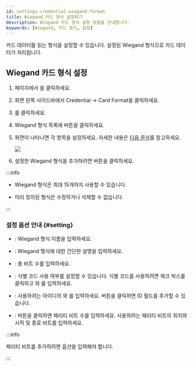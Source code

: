 ```yaml
---
id: settings-credential-wiegand-format
title: Wiegand 카드 형식 설정하기
description: Wiegand 카드 형식 설정 방법을 안내합니다.
keywords: [Wiegand, 카드 형식, 설정]
---
```


카드 데이터를 읽는 형식을 설정할 수 있습니다. 설정된 Wiegand 형식으로 카드 데이터가 처리됩니다.

## Wiegand 카드 형식 설정

1. <Cmd sid='shell.header.launcher' /> 페이지에서 <Cmd sid='shell.header.setting' />을 클릭하세요.

1. 화면 왼쪽 사이드바에서 <Cmd>Credential</Cmd> → <Cmd>Card Format</Cmd>을 클릭하세요.

1. <Cmd sid='common.wiegand' product='2' />를 클릭하세요.

1. Wiegand 형식 목록에 <IcEdit2 /> 버튼을 클릭하세요.

1. <Cmd sid='setting.cardFormat.addNewWiegand' product='2' /> 화면이 나타나면 각 항목을 설정하세요. 자세한 내용은 [다음 문서](#setting)를 참고하세요.

    <Image src='/img/biostarx-settings-credential-wiegand-format.png' />

1. 설정한 Wiegand 형식을 추가하려면 <Cmd sid='button.apply' product='2' /> 버튼을 클릭하세요.

:::info

* Wiegand 형식은 최대 15개까지 사용할 수 있습니다.

* 미리 정의된 형식은 수정하거나 삭제할 수 없습니다.

:::

### 설정 옵션 안내 {#setting}

* <Cmd sid='common.name' product='2' />: Wiegand 형식 이름을 입력하세요.

* <Cmd sid='common.description' product='2' />: Wiegand 형식에 대한 간단한 설명을 입력하세요.

* <Cmd sid='setting.cardFormat.totalBits' product='2' />: 총 비트 수를 입력하세요.

* <Cmd sid='setting.cardFormat.fcField' product='2' />: 식별 코드 사용 여부를 설정할 수 있습니다. 식별 코드를 사용하려면 체크 박스를 클릭하고 <Cmd sid='setting.cardFormat.startBit' product='2' />와 <Cmd sid='setting.cardFormat.endBit' product='2' />를 입력하세요.

* <Cmd sid='setting.cardFormat.idField' product='2' />: 사용하려는 아이디의 <Cmd sid='setting.cardFormat.startBit' product='2' />와 <Cmd sid='setting.cardFormat.endBit' product='2' />를 입력하세요. <Cmd sid='button.plusAdd' product='2' /> 버튼을 클릭하면 ID 필드를 추가할 수 있습니다.

* <Cmd sid='setting.cardFormat.parityBits' product='2' />: <Cmd sid='button.plusAdd' product='2' /> 버튼을 클릭하면 패리티 비트 수를 입력하세요. 사용하려는 패리티 비트의 위치와 시작 및 종료 비트를 입력하세요.

:::info

패리티 비트를 추가하려면 <Cmd sid='setting.cardFormat.totalBits' product='2' /> 옵션을 입력해야 합니다.

:::